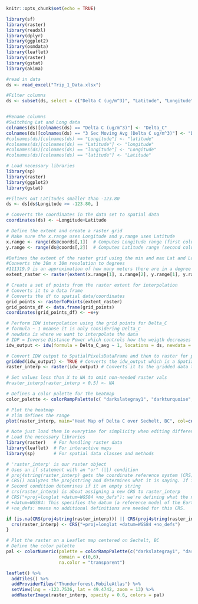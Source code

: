 
```r
knitr::opts_chunk$set(echo = TRUE)
```

```r

library(sf)
library(raster)
library(readxl)
library(dplyr)
library(ggplot2)
library(osmdata)
library(leaflet)
library(raster)
library(gstat)
library(akima)


```

```r
#read in data
ds <- read_excel("Trip_1_Data.xlsx")

#Filter columns
ds <- subset(ds, select = c("Delta C (ug/m^3)", "Latitude", "Longitude", "3 Sec Moving Avg (Delta C ug/m^3)"))


#Rename columns
#Switching Lat and Long data 
colnames(ds)[colnames(ds) == "Delta C (ug/m^3)"] <- "Delta_C"
colnames(ds)[colnames(ds) == "3 Sec Moving Avg (Delta C ug/m^3)"] <- "Delta_C_avg"
#colnames(ds)[colnames(ds) == "Longitude"] <- "latitude"
#colnames(ds)[colnames(ds) == "Latitude"] <- "longitude"
#colnames(ds)[colnames(ds) == "longitude"] <- "Longitude"
#colnames(ds)[colnames(ds) == "latitude"] <- "Latitude"

```

```r
# Load necessary libraries
library(sp)
library(raster)
library(ggplot2)
library(gstat)

#Filters out Latitudes smaller than -123.80
ds <- ds[ds$Longitude >= -123.80, ]

# Converts the coordinates in the data set to spatial data 
coordinates(ds) <- ~Longitude+Latitude 

# Define the extent and create a raster grid
# Make sure the x.range uses Longitude and y.range uses Latitude
x.range <- range(ds@coords[,1])  # Computes Longitude range (first column)
y.range <- range(ds@coords[,2])  # Computes Latitude range (second column)

#Defines the extent of the raster grid using the min and max Lat and Lon values
#Converts the 30m x 30m resolution to degrees 
#111319.9 is an approximation of how many meters there are in a degree of latitude or longitude at the equator: Earth circumference / 360 degrees
extent_raster <- raster(extent(x.range[1], x.range[2], y.range[1], y.range[2]), res=10/111319.9)

# Create a set of points from the raster extent for interpolation
# Converts it to a data frame 
# Converts the df to spatial data/coordinates
grid_points <- rasterToPoints(extent_raster)
grid_points_df <- data.frame(grid_points)
coordinates(grid_points_df) <- ~x+y  

# Perform IDW interpolation using the grid points for Delta_C
# formula ~ 1 meanse it is only considering Delta_C
# newdata is where we want to interpolate the data
# IDP = Inverse Distance Power which controls how the weigth decreases with distance. A value of 2.0 means that the influence of a point on the interpolation decreases as the square of the distance. 
idw_output <- idw(formula = Delta_C_avg ~ 1, locations = ds, newdata = grid_points_df, idp = 2.0)

# Convert IDW output to SpatialPixelsDataFrame and then to raster for plotting
gridded(idw_output) <- TRUE # Converts the idw_output which is a SpatialPointsDataFrame, to a SpatialPixelDataFrame for plotting
raster_interp <- raster(idw_output) # Converts it to the gridded data to a raster format

# Set values less than X to NA to omit non-needed raster vals
#raster_interp[raster_interp < 0.5] <- NA

# Defines a color palette for the heatmap
color_palette <- colorRampPalette(c( "darkslategray1", "darkturquoise", "blue", "coral", "coral1", "coral2", "coral3", "coral4", "red", "darkred"))

# Plot the heatmap
# zlim defines the range 
plot(raster_interp, main="Heat Map of Delta C over Sechelt, BC", col=color_palette(100), xlab="Longitude", ylab="Latitude", zlim=c(0, 6))
```

```r
# Note just load them in everytime for simplicity when editing different code chunks
# Load the necessary libraries
library(raster)   # For handling raster data
library(leaflet)  # For interactive maps
library(sp)       # For spatial data classes and methods

# 'raster_interp' is our raster object
# Uses an if statement with an "or" (||) condition 
# proj4string(raster_interp) gets the coordinate reference system (CRS) information of raster_interp in a text format called proj4string
# CRS() analyzes the proj4string and determines what it is saying. If it is not correct, it will return an NA val which is.na() will catch 
# Second condition detemrines if it an empty string
# crs(raster_interp) is about assigning a new CRS to raster_interp
# CRS("+proj=longlat +datum=WGS84 +no_defs"): we're defining what the new CRS should be: +proj=longlat: This tells us the projection system is based on longitude and latitude. 
# +datum=WGS84: This specifies the datum (a reference model of the Earth) used for the projection. WGS84 is a widely used global datum. 
# +no_defs: means no additional definitions are needed for this CRS.

if (is.na(CRS(proj4string(raster_interp))) || CRS(proj4string(raster_interp)) == "") {
  crs(raster_interp) <- CRS("+proj=longlat +datum=WGS84 +no_defs")
}

# Plot the raster on a Leaflet map centered on Sechelt, BC
# Define the color palette
pal <- colorNumeric(palette = colorRampPalette(c("darkslategray1", "darkturquoise", "blue", "coral", "coral1", "coral2", "coral3", "coral4", "red", "darkred"))(100),
                    domain = c(0,6),
                    na.color = "transparent")

leaflet() %>%
  addTiles() %>%
  addProviderTiles("Thunderforest.MobileAtlas") %>%
  setView(lng = -123.7536, lat = 49.4742, zoom = 13) %>%
  addRasterImage(raster_interp, opacity = 0.6, colors = pal)

```

